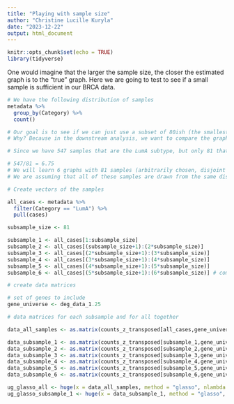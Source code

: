 ```yaml
---
title: "Playing with sample size"
author: "Christine Lucille Kuryla"
date: "2023-12-22"
output: html_document
---
```


```r
knitr::opts_chunk$set(echo = TRUE)
library(tidyverse)
```

One would imagine that the larger the sample size, the closer the estimated graph is to the "true" graph. Here we are going to test to see if a small sample is sufficient in our BRCA data. 

```r

# We have the following distribution of samples
metadata %>% 
  group_by(Category) %>% 
  count()

# Our goal is to see if we can just use a subset of 80ish (the smallest sample) and get reliable graph reults. 
# Why? Because in the downstream analysis, we want to compare the graphs from different subtypes to each other, so we want the density to be comparable for a fair comparison.

# Since we have 547 samples that are the LumA subtype, but only 81 that are Her2, we want to see if it would be sufficient to proceed with the analysis using a subsample.

# 547/81 = 6.75
# We will learn 6 graphs with 81 samples (arbitrarily chosen, disjoint subsets), and then compare them to each other, as well as a graph learned from all 547 samples.
# We are assuming that all of these samples are drawn from the same distribution (strong assumption!) but it's the best we can do right now.

# Create vectors of the samples

all_cases <- metadata %>% 
  filter(Category == "LumA") %>% 
  pull(cases)

subsample_size <- 81

subsample_1 <- all_cases[1:subsample_size]
subsample_2 <- all_cases[(subsample_size+1):(2*subsample_size)]
subsample_3 <- all_cases[(2*subsample_size+1):(3*subsample_size)]
subsample_4 <- all_cases[(3*subsample_size+1):(4*subsample_size)]
subsample_5 <- all_cases[(4*subsample_size+1):(5*subsample_size)]
subsample_6 <- all_cases[(5*subsample_size+1):(6*subsample_size)] # comment out if necessary or add more if necessary

# create data matrices 

# set of genes to include
gene_universe <- deg_data_1.25

# data matrices for each subsample and for all together

data_all_samples <- as.matrix(counts_z_transposed[all_cases,gene_universe])

data_subsample_1 <- as.matrix(counts_z_transposed[subsample_1,gene_universe])
data_subsample_2 <- as.matrix(counts_z_transposed[subsample_2,gene_universe])
data_subsample_3 <- as.matrix(counts_z_transposed[subsample_3,gene_universe])
data_subsample_4 <- as.matrix(counts_z_transposed[subsample_4,gene_universe])
data_subsample_5 <- as.matrix(counts_z_transposed[subsample_5,gene_universe])
data_subsample_6 <- as.matrix(counts_z_transposed[subsample_6,gene_universe])

ug_glasso_all <- huge(x = data_all_samples, method = "glasso", nlambda = 10)
ug_glasso_subsample_1 <- huge(x = data_subsample_1, method = "glasso", nlambda = 10)

```

